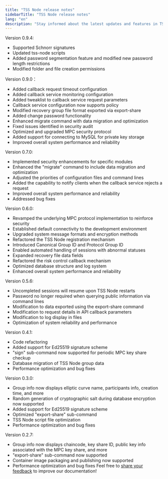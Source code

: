 ```yaml
---
title: "TSS Node release notes"
sidebarTitle: "TSS Node release notes"
lang: "en"
description: "Stay informed about the latest updates and features in TSS Node with detailed release notes."
---
```


Version 0.9.4:
- Supported Schnorr signatures
- Updated tss-node scripts
- Added password segmentation feature and modified new password length restrictions
- Modified folder and file creation permissions

Version 0.9.0：

- Added callback request timeout configuration
- Added callback service monitoring configuration
- Added tweaklist to callback service request parameters
- Callback service configuration now supports policy
- Modified recovery group file format exported via export-share
- Added change password functionality
- Enhanced migrate command with data migration and optimization
- Fixed issues identified in security audit
- Optimized and upgraded MPC security protocol
- Added support for connecting to MySQL for private key storage
- Improved overall system performance and reliability

Version 0.7.0:

- Implemented security enhancements for specific modules
- Enhanced the "migrate" command to include data migration and optimization
- Adjusted the priorities of configuration files and command lines
- Added the capability to notify clients when the callback service rejects a request
- Improved overall system performance and reliability
- Addressed bug fixes

Version 0.6.0:

- Revamped the underlying MPC protocol implementation to reinforce security
- Established default connectivity to the development environment
- Upgraded system message formats and encryption methods
- Refactored the TSS Node registration mechanism
- Introduced Canonical Group ID and Protocol Group ID
- Enabled automated handling of sessions with abnormal statuses
- Expanded recovery file data fields
- Refactored the risk control callback mechanism
- Optimized database structure and log system
- Enhanced overall system performance and reliability

Version 0.5.6:

- Uncompleted sessions will resume upon TSS Node restarts
- Password no longer required when querying public information via command lines
- Modification to data exported using the export-share command
- Modification to request details in API callback parameters
- Modification to log display in files
- Optimization of system reliability and performance

Version 0.4.1:

- Code refactoring
- Added support for Ed25519 signature scheme
- "sign" sub-command now supported for periodic MPC key share checkup
- Database migration of TSS Node group data
- Performance optimization and bug fixes

Version 0.3.0:

- Group info now displays elliptic curve name, participants info, creation time, and more
- Random generation of cryptographic salt during database encryption now supported
- Added support for Ed25519 signature scheme
- Optimized "export-share" sub-command 
- TSS Node script file optimization
- Performance optimization and bug fixes

Version 0.2.7:

- Group info now displays chaincode, key share ID, public key info associated with the MPC key share, and more
- "export-share" sub-command now supported 
- Container image packaging and publishing now supported
- Performance optimization and bug fixes
<Tip>Feel free to [share your feedback](https://forms.zohopublic.com/cobo/form/DocumentFeedbackForm/formperma/QvLOhxJv1_JMsJ-1dleZ8Itb_7rzN-LtgvsDdxosoVI?referrername=manuals) to improve our documentation!</Tip>